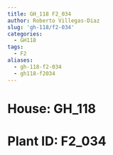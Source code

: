 ```yaml
---
title: GH_118 F2_034
author: Roberto Villegas-Diaz
slug: 'gh-118/f2-034'
categories:
  - GH118
tags:
  - F2
aliases:
  - gh-118-f2-034
  - gh118-f2034
---
```


# **House**: GH_118
# **Plant ID**: F2_034
